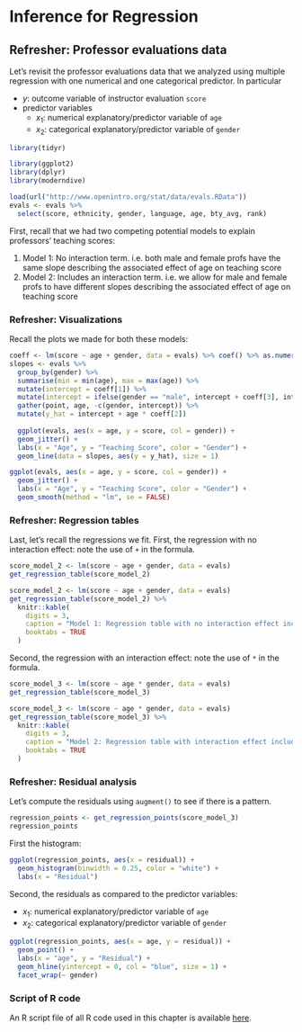 # Inference for Regression {#inference-for-regression}

## Refresher: Professor evaluations data

Let's revisit the professor evaluations data that we analyzed using multiple regression with one numerical and one categorical predictor. In particular

* $y$: outcome variable of instructor evaluation `score`
* predictor variables
    + $x_1$: numerical explanatory/predictor variable of `age`
    + $x_2$: categorical explanatory/predictor variable of `gender`

```r
library(tidyr)
```
    
```r
library(ggplot2)
library(dplyr)
library(moderndive)

load(url("http://www.openintro.org/stat/data/evals.RData"))
evals <- evals %>%
  select(score, ethnicity, gender, language, age, bty_avg, rank)
```

First, recall that we had two competing potential models to explain professors'
teaching scores:

1. Model 1: No interaction term. i.e. both male and female profs have the same slope describing the associated effect of age on teaching score
1. Model 2: Includes an interaction term. i.e. we allow for male and female profs to have different slopes describing the associated effect of age on teaching score

### Refresher: Visualizations

Recall the plots we made for both these models:

```r
coeff <- lm(score ~ age + gender, data = evals) %>% coef() %>% as.numeric()
slopes <- evals %>%
  group_by(gender) %>%
  summarise(min = min(age), max = max(age)) %>%
  mutate(intercept = coeff[1]) %>%
  mutate(intercept = ifelse(gender == "male", intercept + coeff[3], intercept)) %>%
  gather(point, age, -c(gender, intercept)) %>%
  mutate(y_hat = intercept + age * coeff[2])
  
  ggplot(evals, aes(x = age, y = score, col = gender)) +
  geom_jitter() +
  labs(x = "Age", y = "Teaching Score", color = "Gender") +
  geom_line(data = slopes, aes(y = y_hat), size = 1)
```

```r
ggplot(evals, aes(x = age, y = score, col = gender)) +
  geom_jitter() +
  labs(x = "Age", y = "Teaching Score", color = "Gender") +
  geom_smooth(method = "lm", se = FALSE)
```

### Refresher: Regression tables

Last, let's recall the regressions we fit. First, the regression with no 
interaction effect: note the use of `+` in the formula.

```r
score_model_2 <- lm(score ~ age + gender, data = evals)
get_regression_table(score_model_2)
```
```r
score_model_2 <- lm(score ~ age + gender, data = evals)
get_regression_table(score_model_2) %>% 
  knitr::kable(
    digits = 3,
    caption = "Model 1: Regression table with no interaction effect included", 
    booktabs = TRUE
  )
```

Second, the regression with an interaction effect: note the use of `*` in the formula.

```r
score_model_3 <- lm(score ~ age * gender, data = evals)
get_regression_table(score_model_3)
```
```r
score_model_3 <- lm(score ~ age * gender, data = evals)
get_regression_table(score_model_3) %>% 
  knitr::kable(
    digits = 3,
    caption = "Model 2: Regression table with interaction effect included", 
    booktabs = TRUE
  )
```



### Refresher: Residual analysis

Let's compute the residuals using `augment()` to see if there is a pattern.

```r
regression_points <- get_regression_points(score_model_3)
regression_points
```

First the histogram:

```r
ggplot(regression_points, aes(x = residual)) +
  geom_histogram(binwidth = 0.25, color = "white") +
  labs(x = "Residual")
```

Second, the residuals as compared to the predictor variables:

* $x_1$: numerical explanatory/predictor variable of `age`
* $x_2$: categorical explanatory/predictor variable of `gender`

```r
ggplot(regression_points, aes(x = age, y = residual)) +
  geom_point() +
  labs(x = "age", y = "Residual") +
  geom_hline(yintercept = 0, col = "blue", size = 1) +
  facet_wrap(~ gender)
```

### Script of R code

An R script file of all R code used in this chapter is available [here](https://ismayc.github.io/moderndiver-book/scripts/11-inference-for-regression.R).


